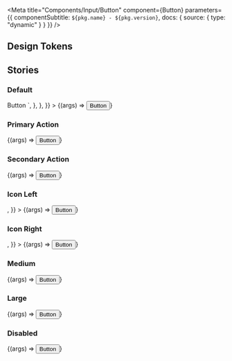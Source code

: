 

<Meta
  title="Components/Input/Button"
  component={Button}
  parameters={{ componentSubtitle: `${pkg.name} - ${pkg.version}`, docs: { source: { type: "dynamic" } } }}
/>

<Description markdown={readme} />

## Design Tokens

<DesignTokenDocBlock categoryName="Button" viewType="table" />

## Stories

### Default

<Canvas>
  <Story
    name="Default"
    args={{}}
    parameters={{
      docs: {
        source: {
          code: `
<button class="denhaag-button denhaag-button--primary-action denhaag-button--medium">
  <span class="denhaag-button__label">Button</span>
</button>
    `,
        },
      },
    }}
  >
    {(args) => <Button {...args}>Button</Button>}
  </Story>
</Canvas>

<ArgsTable of={Button} />

### Primary Action

<Canvas>
  <Story
    name="Primary Action"
    args={{
      variant: "primary-action",
    }}
  >
    {(args) => <Button {...args}>Button</Button>}
  </Story>
</Canvas>

### Secondary Action

<Canvas>
  <Story
    name="Secondary Action"
    args={{
      variant: "secondary-action",
    }}
  >
    {(args) => <Button {...args}>Button</Button>}
  </Story>
</Canvas>

### Icon Left

<Canvas>
  <Story
    name="Icon Left"
    args={{
      startIcon: <ArrowLeftIcon />,
    }}
  >
    {(args) => <Button {...args}>Button</Button>}
  </Story>
</Canvas>

### Icon Right

<Canvas>
  <Story
    name="Icon Right"
    args={{
      variant: "secondary-action",
      endIcon: <ArrowRightIcon />,
    }}
  >
    {(args) => <Button {...args}>Button</Button>}
  </Story>
</Canvas>

### Medium

<Canvas>
  <Story
    name="Medium"
    args={{
      size: "medium",
    }}
  >
    {(args) => <Button {...args}>Button</Button>}
  </Story>
</Canvas>

### Large

<Canvas>
  <Story
    name="Large"
    args={{
      size: "large",
    }}
  >
    {(args) => <Button {...args}>Button</Button>}
  </Story>
</Canvas>

### Disabled

<Canvas>
  <Story
    name="Disabled"
    args={{
      disabled: true,
    }}
  >
    {(args) => <Button {...args}>Button</Button>}
  </Story>
</Canvas>
